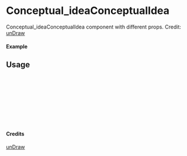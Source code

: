 
<Meta of={Conceptual_ideaConceptualIdea} title="unDraw/Conceptual_ideaConceptualIdea" />

# Conceptual_ideaConceptualIdea

Conceptual_ideaConceptualIdea component with different props.
Credit: [unDraw](https://undraw.co/illustrations)

#### Example

<Canvas of={Conceptual_ideaConceptualIdea.Primary} />

## Usage

```ts
import { Conceptual_ideaConceptualIdea } from "yadl-ui";

const Example = () => {
  return (
      <Conceptual_ideaConceptualIdea />
  );
};

export default Example;
```

#### Credits
[unDraw](https://undraw.co/illustrations)
